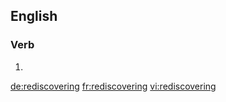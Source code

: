 ==English==

===Verb===
{{head|en}}

# {{present participle of|rediscover|lang=en}}

[[de:rediscovering]]
[[fr:rediscovering]]
[[vi:rediscovering]]